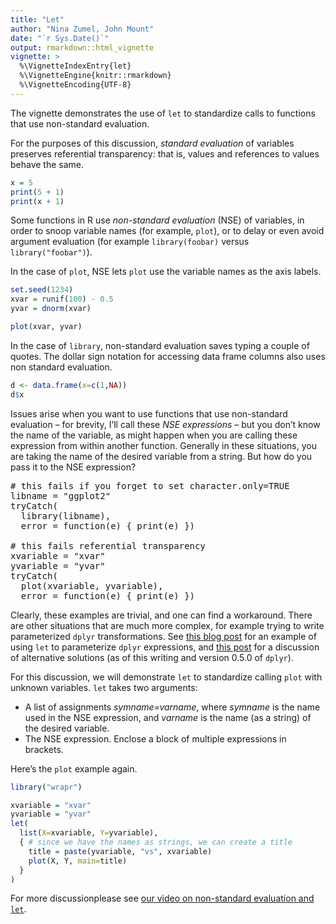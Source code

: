 ```yaml
---
title: "Let"
author: "Nina Zumel, John Mount"
date: "`r Sys.Date()`"
output: rmarkdown::html_vignette
vignette: >
  %\VignetteIndexEntry{let}
  %\VignetteEngine{knitr::rmarkdown}
  %\VignetteEncoding{UTF-8}
---
```


The vignette demonstrates the use of `let` to standardize calls to functions that use non-standard evaluation.

For the purposes of this discussion, *standard evaluation* of variables preserves referential transparency: that is, values and references to values behave the same.

```r
x = 5
print(5 + 1)
print(x + 1)
```

Some functions in R use *non-standard evaluation* (NSE) of variables, in order to snoop variable names (for example, `plot`), or to delay or even avoid argument evaluation (for example `library(foobar)` versus `library("foobar")`).

In the case of `plot`, NSE lets `plot` use the variable names as the axis labels.

```r
set.seed(1234)
xvar = runif(100) - 0.5
yvar = dnorm(xvar)

plot(xvar, yvar) 
```

In the case of `library`, non-standard evaluation saves typing a couple of quotes. The dollar sign notation for accessing data frame columns also uses non standard evaluation.
```r
d <- data.frame(x=c(1,NA))
d$x
```

Issues arise when you want to use functions that use non-standard evaluation -- for brevity, I'll call these *NSE expressions* --  but you don't know the name of the variable, as might happen when you are calling these expression from within another function. Generally in these situations, you are taking the name of the desired variable from a string. But how do you pass it to the NSE expression?

<pre>
# this fails if you forget to set character.only=TRUE
libname = "ggplot2"
tryCatch(
  library(libname),
  error = function(e) { print(e) })

# this fails referential transparency
xvariable = "xvar"
yvariable = "yvar"
tryCatch(
  plot(xvariable, yvariable),
  error = function(e) { print(e) })
</pre>

Clearly, these examples are trivial, and one can find a workaround. There are other situations that are much more complex, for example trying to write parameterized `dplyr` transformations. See [this blog post](http://www.win-vector.com/blog/2016/12/using-replyrlet-to-parameterize-dplyr-expressions/) for an example of using `let` to parameterize `dplyr` expressions, and [this post](http://www.win-vector.com/blog/2016/12/comparative-examples-using-replyrlet/) for a discussion of alternative solutions (as of this writing and version 0.5.0 of `dplyr`).

For this discussion, we will demonstrate `let` to standardize calling `plot` with unknown variables.
`let` takes two arguments:

 * A list of assignments *symname=varname*, where *symname* is the name used in the NSE expression, and *varname* is the name (as a string) of the desired variable. 
 * The NSE expression. Enclose a block of multiple expressions in brackets.
 
 Here's the `plot` example again.

```r
library("wrapr")

xvariable = "xvar"
yvariable = "yvar"
let(
  list(X=xvariable, Y=yvariable),
  { # since we have the names as strings, we can create a title
    title = paste(yvariable, "vs", xvariable)
    plot(X, Y, main=title)
  }
)
```

For more discussionplease see [our video on non-standard evaluation and `let`](https://youtu.be/iKLGxzzm9Hk?list=PLAKBwakacHbQp_Z66asDnjn-0qttTO-o9).


